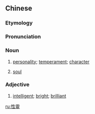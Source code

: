 {{also|性灵}}
==Chinese==
{{zh-forms|s=性灵}}

===Etymology===
{{rfe|lang=zh}}

===Pronunciation===
{{zh-pron
|m=xìnglíng
|c=sing3 ling4
|mn=qz,tw,xm,zz:sèng-lêng
|cat=n,a
}}

===Noun===
{{zh-noun}}

# [[personality]]; [[temperament]]; [[character]]
# {{lb|zh|Buddhism}} [[soul]]

===Adjective===
{{zh-adj}}

# [[intelligent]]; [[bright]]; [[brilliant]]

[[ru:性靈]]